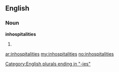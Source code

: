 ==English==

===Noun===
'''inhospitalities'''

# {{plural of|[[inhospitality]]}}

[[Category:English plurals ending in "-ies"]]

[[ar:inhospitalities]]
[[my:inhospitalities]]
[[no:inhospitalities]]